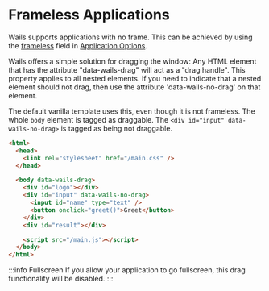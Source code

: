 
# Frameless Applications

Wails supports applications with no frame. This can be achieved by using the [frameless](../reference/options#frameless)
field in [Application Options](../reference/options#application-options).

Wails offers a simple solution for dragging the window: Any HTML element that has the attribute "data-wails-drag" will
act as a "drag handle". This property applies to all nested elements. If you need to indicate that a nested element
should not drag, then use the attribute 'data-wails-no-drag' on that element.

The default vanilla template uses this, even though it is not frameless. The whole `body` element is tagged as draggable.
The `<div id="input" data-wails-no-drag>` is tagged as being not draggable.

```html
<html>
  <head>
    <link rel="stylesheet" href="/main.css" />
  </head>

  <body data-wails-drag>
    <div id="logo"></div>
    <div id="input" data-wails-no-drag>
      <input id="name" type="text" />
      <button onclick="greet()">Greet</button>
    </div>
    <div id="result"></div>

    <script src="/main.js"></script>
  </body>
</html>
```

:::info Fullscreen
  If you allow your application to go fullscreen, this drag functionality will be disabled.
:::
